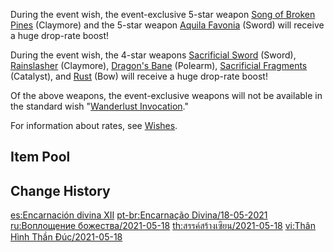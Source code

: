 {{Wish
|name              = Epitome Invocation 2021-05-18
|image             = Epitome Invocation 2021-05-18.png
|type              = Weapon Event
|duration          = event
|time_start        = 2021-05-18 18:00:00
|time_end          = 2021-06-08 14:59:59
|link              = https://genshin.hoyoverse.com/en/news/detail/12749
|preceding         = Epitome Invocation/2021-04-28
|alongside         = Born of Ocean Swell/2021-05-18
|succeeding        = Epitome Invocation/2021-06-09
}}
During the event wish, the event-exclusive 5-star weapon [[Song of Broken Pines]] (Claymore) and the 5-star weapon [[Aquila Favonia]] (Sword) will receive a huge drop-rate boost!

During the event wish, the 4-star weapons [[Sacrificial Sword]] (Sword), [[Rainslasher]] (Claymore), [[Dragon's Bane]] (Polearm), [[Sacrificial Fragments]] (Catalyst), and [[Rust]] (Bow) will receive a huge drop-rate boost!

Of the above weapons, the event-exclusive weapons will not be available in the standard wish "[[Wanderlust Invocation]]."

For information about rates, see [[Wishes]].

==Item Pool==
{{Wish Pool
|^Song of Broken Pines
|^Aquila Favonia
|^Sacrificial Sword
|^Rainslasher
|^Dragon's Bane
|^Sacrificial Fragments
|^Rust
|Amos' Bow
|Lost Prayer to the Sacred Winds
|Primordial Jade Winged-Spear
|Skyward Atlas
|Skyward Blade
|Skyward Harp
|Skyward Pride
|Skyward Spine
|Wolf's Gravestone
|Barbara
|Beidou
|Bennett
|Chongyun
|Diona
|Fischl
|Ningguang
|Noelle
|Razor
|Rosaria
|Sucrose
|Xiangling
|Xingqiu
|Xinyan
|Eye of Perception
|Favonius Codex
|Favonius Greatsword
|Favonius Lance
|Favonius Sword
|Favonius Warbow
|Lion's Roar
|Sacrificial Bow
|Sacrificial Greatsword
|The Bell
|The Flute
|The Stringless
|The Widsith
|Black Tassel
|Bloodtainted Greatsword
|Cool Steel
|Debate Club
|Emerald Orb
|Ferrous Shadow
|Harbinger of Dawn
|Magic Guide
|Raven Bow
|Sharpshooter's Oath
|Skyrider Sword
|Slingshot
|Thrilling Tales of Dragon Slayers
}}

==Change History==
{{Change History|1.5}}

[[es:Encarnación divina XII]]
[[pt-br:Encarnação Divina/18-05-2021]]
[[ru:Воплощение божества/2021-05-18]]
[[th:สรรค์สร้างเซียน/2021-05-18]]
[[vi:Thân Hình Thần Đúc/2021-05-18]]